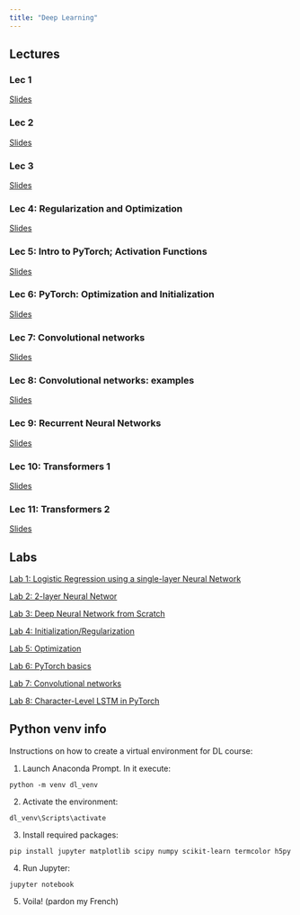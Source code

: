 ```yaml
---
title: "Deep Learning"
---
```




## Lectures

### Lec 1

[Slides](dl_lec1.qmd)

### Lec 2

[Slides](dl_lec2.qmd)

### Lec 3

[Slides](dl_lec3.qmd)

### Lec 4: Regularization and Optimization

[Slides](dl_lec4.qmd)

### Lec 5: Intro to PyTorch; Activation Functions

[Slides](dl_lec5.qmd)

### Lec 6: PyTorch: Optimization and Initialization

[Slides](dl_lec6.qmd)

### Lec 7: Convolutional networks

[Slides](dl_lec7.qmd)

### Lec 8: Convolutional networks: examples

[Slides](dl_lec8.qmd)

### Lec 9: Recurrent Neural Networks

[Slides](dl_lec9.qmd)

### Lec 10: Transformers 1

[Slides](dl_lec10.qmd)

### Lec 11: Transformers 2

[Slides](dl_lec11.qmd)

## Labs

[Lab 1: Logistic Regression using a single-layer Neural Network](./dl_lab1.qmd)

[Lab 2: 2-layer Neural Networ](./dl_lab2.qmd)

[Lab 3: Deep Neural Network from Scratch](./dl_lab3.qmd)

[Lab 4: Initialization/Regularization](./dl_lab4.qmd)

[Lab 5: Optimization](./dl_lab5.qmd)

[Lab 6: PyTorch basics](./dl_lab6.qmd)

[Lab 7: Convolutional networks](./dl_lab7.qmd)

[Lab 8: Character-Level LSTM in PyTorch](./dl_lab8.qmd)

## Python venv info

Instructions on how to create a virtual environment for DL course:

1. Launch Anaconda Prompt. In it execute:

```
python -m venv dl_venv
```

2. Activate the environment:
```
dl_venv\Scripts\activate
```

3. Install required packages:
```
pip install jupyter matplotlib scipy numpy scikit-learn termcolor h5py
```

4. Run Jupyter:
```
jupyter notebook
```

5. Voila! (pardon my French)
